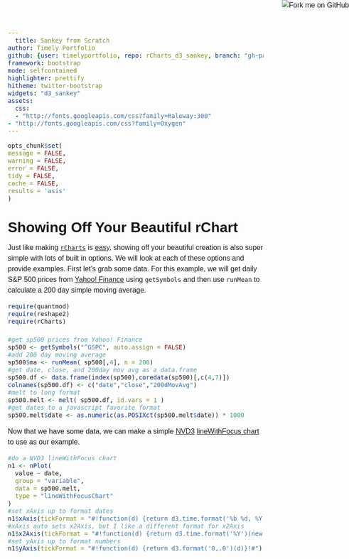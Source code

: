 ```yaml
---
  title: Sankey from Scratch
author: Timely Portfolio
github: {user: timelyportfolio, repo: rCharts_d3_sankey, branch: "gh-pages"}
framework: bootstrap
mode: selfcontained
highlighter: prettify
hitheme: twitter-bootstrap
widgets: "d3_sankey"
assets:
  css:
  - "http://fonts.googleapis.com/css?family=Raleway:300"
- "http://fonts.googleapis.com/css?family=Oxygen"
---
```

  
<style>
  .container { width: 1000px; }

  body{
    font-family: 'Oxygen', sans-serif;
    font-size: 16px;
    line-height: 24px;
  }
  
  h1,h2,h3,h4 {
    font-family: 'Raleway', sans-serif;
  }
  
  h3 {
    background-color: #D4DAEC;
      text-indent: 100px; 
  }
  
  h4 {
    text-indent: 100px;
}
</style>
  
  <a href="https://github.com/timelyportfolio/rCharts_share"><img style="position: absolute; top: 0; right: 0; border: 0;" src="https://s3.amazonaws.com/github/ribbons/forkme_right_darkblue_121621.png" alt="Fork me on GitHub"></a>
  
  ```r
opts_chunk$set(
  message = FALSE,
  warning = FALSE,
  error = FALSE,
  tidy = FALSE,
  cache = FALSE,
  results = 'asis'
)
```
# Showing Off Your Beautiful rChart
Just like making [`rCharts`](http://rcharts.io/site) is [easy](http://ramnathv.github.io/rCharts/), showing off your beautiful creation is also super simple with lots of built in options.  We will look at each of these options and provide examples.  First let's grab some data.  For this example, we will get daily S&P 500 prices from [Yahoo! Finance](http://finance.yahoo.com/q?s=%5EGSPC) using `getSymbols` and then use `runMean` to calculate a 200 day simple moving average.

```r
require(quantmod)
require(reshape2)
require(rCharts)

#get sp500 prices from Yahoo! Finance
sp500 <- getSymbols("^GSPC", auto.assign = FALSE)
#add 200 day moving average
sp500$ma <- runMean( sp500[,4], n = 200)
#get date, close, and 200day mov avg as a data.frame
sp500.df <- data.frame(index(sp500),coredata(sp500)[,c(4,7)])
colnames(sp500.df) <- c("date","close","200dMovAvg")
#melt to long format
sp500.melt <- melt( sp500.df, id.vars = 1 )
#get dates to a javascript favorite format
sp500.melt$date <- as.numeric(as.POSIXct(sp500.melt$date)) * 1000
```

Now that we have some data, we can make a simple [NVD3](http://nvd3.org) [lineWithFocus chart](http://nvd3.org/ghpages/lineWithFocus.html) to use as our example.  

```r
#do a NVD3 lineWithFocus chart
n1 <- nPlot(
  value ~ date,
  group = "variable",
  data = sp500.melt,
  type = "lineWithFocusChart"
)
#set xAxis up to format dates
n1$xAxis(tickFormat = "#!function(d) {return d3.time.format('%b %d, %Y')(new Date(d))}!#")
#xAxis auto sets x2Axis, but I like a different format for x2Axis
n1$x2Axis(tickFormat = "#!function(d) {return d3.time.format('%Y')(new Date(d))}!#")
#set yAxis up to format numbers
n1$yAxis(tickFormat = "#!function(d) {return d3.format('0,.0')(d)}!#")
```